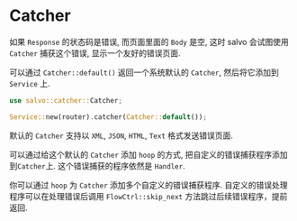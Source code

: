 # Catcher


如果 `Response` 的状态码是错误, 而页面里面的 `Body` 是空, 这时 salvo 会试图使用 `Catcher` 捕获这个错误, 显示一个友好的错误页面.

可以通过 `Catcher::default()` 返回一个系统默认的 `Catcher`, 然后将它添加到 `Service` 上.

```rust
use salvo::catcher::Catcher;

Service::new(router).catcher(Catcher::default());
```

默认的 `Catcher` 支持以 `XML`, `JSON`, `HTML`, `Text` 格式发送错误页面.

可以通过给这个默认的 `Catcher` 添加 `hoop` 的方式, 把自定义的错误捕获程序添加到`Catcher`上. 这个错误捕获的程序依然是 `Handler`.

你可以通过 `hoop` 为 `Catcher` 添加多个自定义的错误捕获程序. 自定义的错误处理程序可以在处理错误后调用 `FlowCtrl::skip_next` 方法跳过后续错误程序，提前返回. 

<Tabs>
  <Tab label="main.rs">
    <CustomErrorPageCode/>
  </Tab>
  <Tab label="Cargo.toml">
    <CustomErrorPageCargoCode/>
  </Tab>
</Tabs>

